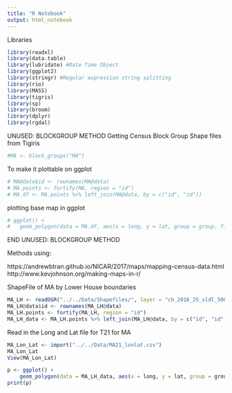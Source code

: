 ```yaml
---
title: "R Notebook"
output: html_notebook
---
```


Libraries
```r
library(readxl)
library(data.table)
library(lubridate) #Date Time Object
library(ggplot2)
library(stringr) #Regular expression string splitting
library(rio)
library(MASS)
library(tigris)
library(sp)
library(broom)
library(dplyr)
library(rgdal)
```

UNUSED: BLOCKGROUP METHOD
Getting Census Block Group Shape files from Tigiris
```r
#MA <- block_groups("MA")
```

To make it plottable on ggplot
```r
# MA@data$id <- rownames(MA@data)
# MA.points <- fortify(MA, region = "id")
# MA.df <- MA.points %>% left_join(MA@data, by = c("id", "id"))
```

plotting base map in ggplot
```r
# ggplot() + 
#   geom_polygon(data = MA.df, aes(x = long, y = lat, group = group, fill = NA), color = 'black', fill = NA, size = 0.5)
```
END UNUSED: BLOCKGROUP METHOD


Methods using:

https://andrewbtran.github.io/NICAR/2017/maps/mapping-census-data.html
http://www.kevjohnson.org/making-maps-in-r/

ShapeFile of MA by Lower House boundaries
```r
MA_LH <- readOGR("../../Data/Shapefiles/", layer = "cb_2016_25_sldl_500k")
MA_LH@data$id <- rownames(MA_LH@data)
MA_LH.points <- fortify(MA_LH, region = "id")
MA_LH_data <- MA_LH.points %>% left_join(MA_LH@data, by = c("id", "id"))
```

Read in the Long and Lat file for T21 for MA
```r
MA_Lon_Lat <- import("../../Data/MA21_lonlat.csv")
MA_Lon_Lat
View(MA_Lon_Lat)
```




```r
p <- ggplot() +
    geom_polygon(data = MA_LH_data, aes(x = long, y = lat, group = group), color = "black", size = 0.25, alpha = 0.25, fill = "ivory4")
print(p)
```


```r

```









